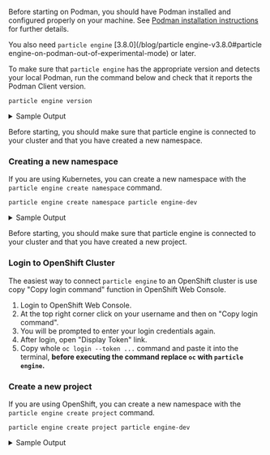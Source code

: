 

<Tabs groupId="quickstart">

  <TabItem value="podman" label="Podman">

Before starting on Podman, you should have Podman installed and configured properly on your machine.
See [Podman installation instructions](https://podman.io/docs/installation) for further details.

You also need `particle engine` [3.8.0](/blog/particle engine-v3.8.0#particle engine-on-podman-out-of-experimental-mode) or later.

To make sure that `particle engine` has the appropriate version and detects your local Podman,
run the command below and check that it reports the Podman Client version.

```console
particle engine version
```
<details>
    <summary>Sample Output</summary>

```console
$ particle engine version
 ⚠  unable to fetch the cluster server version
particle engine v3.13.0 (6c1c8b2a1)

Podman Client: 4.6.0
```

</details>

  </TabItem>

  <TabItem value="kubernetes" label="Kubernetes">

Before starting, you should make sure that particle engine is connected to your cluster and that you have created a new namespace.

### Creating a new namespace

If you are using Kubernetes, you can create a new namespace with the `particle engine create namespace` command.

```console
particle engine create namespace particle engine-dev
```
<details>
    <summary>Sample Output</summary>

<CreateNamespaceOutput />

</details>

  </TabItem>
  <TabItem value="openshift" label="OpenShift">

Before starting, you should make sure that particle engine is connected to your cluster and that you have created a new project.

### Login to OpenShift Cluster

The easiest way to connect `particle engine` to an OpenShift cluster is use copy "Copy login command" function in OpenShift Web Console.

1. Login to OpenShift Web Console.
2. At the top right corner click on your username and then on "Copy login command".
3. You will be prompted to enter your login credentials again.
4. After login, open "Display Token" link.
5. Copy whole `oc login --token ...` command and paste it into the terminal, **before executing the command replace `oc` with `particle engine`.**

### Create a new project

If you are using OpenShift, you can create a new namespace with the `particle engine create project` command.

```console
particle engine create project particle engine-dev
```
<details>
  <summary>Sample Output</summary>

<CreateProjectOutput />
</details>

  </TabItem>
</Tabs>